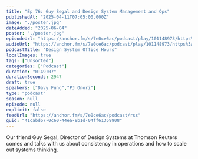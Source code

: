```yaml
---
title: "Ep 76: Guy Segal and Design System Management and Ops"
publishedAt: "2025-04-11T07:05:00.000Z"
image: "./poster.jpg"
dateAdded: "2025-06-04"
poster: "./poster.jpg"
episodeUrl: "https://anchor.fm/s/7e0ce6ac/podcast/play/101148973/https%3A%2F%2Fd3ctxlq1ktw2nl.cloudfront.net%2Fstaging%2F2025-3-11%2F8f832a93-d3c3-e07f-c4b9-0a6c87573fb5.mp3"
audioUrl: "https://anchor.fm/s/7e0ce6ac/podcast/play/101148973/https%3A%2F%2Fd3ctxlq1ktw2nl.cloudfront.net%2Fstaging%2F2025-3-11%2F8f832a93-d3c3-e07f-c4b9-0a6c87573fb5.mp3"
podcastTitle: "Design System Office Hours"
localImages: true
tags: ["Unsorted"]
categories: ["Podcast"]
duration: "0:49:07"
durationSeconds: 2947
draft: true
speakers: ["Davy Fung","PJ Onori"]
type: "podcast"
season: null
episode: null
explicit: false
feedUrl: "https://anchor.fm/s/7e0ce6ac/podcast/rss"
guid: "41cabd67-0c60-44ea-8b1d-04ff61359908"
---
```

Our friend Guy Segal, Director of Design Systems at Thomson Reuters comes and talks with us about consistency in operations and how to scale out systems thinking.
